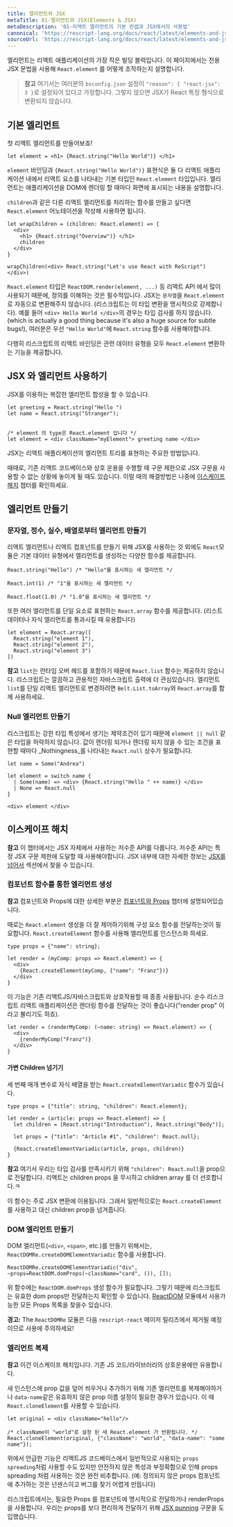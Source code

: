 ```yaml
---
title: 엘리먼트와 JSX
metaTitle: 01-엘리먼트와 JSX(Elements & JSX)
metaDescription: '01-리액트 엘리먼트의 기본 컨셉과 JSX에서의 사용법'
canonical: 'https://rescript-lang.org/docs/react/latest/elements-and-jsx'
sourceUrl: 'https://rescript-lang.org/docs/react/latest/elements-and-jsx'
---
```


엘리먼트는 리액트 애플리케이션의 가장 작은 빌딩 블럭입니다. 이 페이지에서는 전용 JSX 문법을 사용해 `React.element` 를 어떻게 조작하는지 설명합니다.

> **참고** 여기서는 여러분의 `bsconfig.json` 설정이 `"reason": { "react-jsx": 3 }`로 설정되어 있다고 가정합니다. 그렇지 않으면 JSX가 React 특정 형식으로 변환되지 않습니다.

## 기본 엘리먼트

첫 리액트 엘리먼트를 만들어보죠!

```reason
let element = <h1> {React.string("Hello World")} </h1>
```

`element` 바인딩과 `{React.string("Hello World")}` 표현식은 둘 다 리액트 애플리케이션 내에서 리액트 요소를 나타내는 기본 타입인 `React.element` 타입입니다. 엘리먼트는 애플리케이션을 DOM에 렌더링 할 때마다 화면에 표시되는 내용을 설명합니다.

`children`과 같은 다른 리액트 엘리먼트를 처리하는 함수를 만들고 싶다면 `React.element` 어노테이션을 작성해 사용하면 됩니다.

```reason
let wrapChildren = (children: React.element) => {
  <div>
    <h1> {React.string("Overview")} </h1>
    children
  </div>
}

wrapChildren(<div> React.string("Let's use React with ReScript") </div>)
```

`React.element` 타입은 `ReactDOM.render(element, ...)` 등 리액트 API 에서 많이 사용되기 때문에, 정의를 이해하는 것은 필수적입니다. JSX는 `문자열`을 `React.element` 로 자동으로 변환해주지 않습니다. (리스크립트는 이 타입 변환을 명시적으로 강제합니다). 예를 들어 `<div> Hello World </div>`의 경우는 타입 검사를 하지 않습니다. (which is actually a good thing because it's also a huge source for subtle bugs!), 여러분은 우선 `"Hello World"`에 `React.string` 함수를 사용해야합니다.

다행히 리스크립트의 리액트 바인딩은 관련 데이터 유형을 모두 `React.element` 변환하는 기능을 제공합니다.

## JSX 와 엘리먼트 사용하기

JSX를 이용하는 복잡한 엘리먼트 합성을 할 수 있습니다.

```reason
let greeting = React.string("Hello ")
let name = React.string("Stranger");


/* element 의 type은 React.element 입니다 */
let element = <div className="myElement"> greeting name </div>
```

JSX는 리액트 애플리케이션의 엘리먼트 트리를 표현하는 주요한 방법입니다.

때때로, 기존 리액트 코드베이스와 상호 운용을 수행할 때 구문 제한으로 JSX 구문을 사용할 수 없는 상황에 놓이게 될 때도 있습니다. 이럴 때의 해결방법은 나중에 [이스케이프 해치](#escapehatches) 챕터를 확인하세요.

## 엘리먼트 만들기

### 문자열, 정수, 실수, 배열로부터 엘리먼트 만들기

리액트 엘리먼트나 리액트 컴포넌트를 만들기 위해 JSX를 사용하는 것 외에도 `React`모듈은 기본 데이터 유형에서 엘리먼트를 생성하는 다양한 함수를 제공합니다.

```reason
React.string("Hello") /* "Hello"를 표시하는 새 엘리먼트 */

React.int(1) /* "1"을 표시하는 새 엘리먼트 */

React.float(1.0) /* "1.0"을 표시하는 새 엘리먼트 */
```

또한 여러 엘리먼트를 단일 요소로 표현하는 `React.array` 함수를 제공합니다. (리스트 데이터나 자식 엘리먼트를 통과시킬 때 유용합니다)

```reason
let element = React.array([
  React.string("element 1"),
  React.string("element 2"),
  React.string("element 3")
])
```

**참고** `list`는 런타임 오버 헤드를 포함하기 때문에 `React.list` 함수는 제공하지 않습니다. 리스크립트는 깔끔하고 관용적인 자바스크립트 출력에 더 관심있습니다. 엘리먼트 `list`를 단일 리액트 엘리먼트로 변경하려면 `Belt.List.toArray`와 `React.array`를 함께 사용하세요.

### Null 엘리먼트 만들기

리스크립트는 강한 타입 특성에서 생기는 제약조건이 있기 때문에 `element || null` 같은 타입을 허락하지 않습니다. 값이 렌더링 되거나 렌더링 되지 않을 수 있는 조건을 표현할 때마다 _Nothingness_를 나타내는 `React.null` 상수가 필요합니다.

```reason
let name = Some("Andrea")

let element = switch name {
  | Some(name) => <div> {React.string("Hello " ++ name)} </div>
  | None => React.null
}

<div> element </div>
```

## 이스케이프 해치

**참고** 이 챕터에서는 JSX 자체에서 사용하는 저수준 API를 다룹니다. 저수준 API는 특정 JSX 구문 제한에 도달할 때 사용해야합니다. JSX 내부에 대한 자세한 정보는 [JSX를 넘어서](./beyond-jsx) 섹션에서 찾을 수 있습니다.

### 컴포넌트 함수를 통한 엘리먼트 생성

**참고** 컴포넌트와 Props에 대한 상세한 부분은 [컴포넌트와 Props](./components-and-props) 챕터에 설명되어있습니다.

때로는 `React.element` 생성을 더 잘 제어하기위해 구성 요소 함수를 전달하는것이 필요합니다. `React.createElement` 함수를 사용해 엘리먼트를 인스턴스화 하세요.

```reason
type props = {"name": string};

let render = (myComp: props => React.element) => {
  <div>
    {React.createElement(myComp, {"name": "Franz"})}
  </div>
}
```

이 기능은 기존 리액트JS/자바스크립트와 상호작용할 때 종종 사용됩니다. 순수 리스크립트 리액트 애플리케이션은 렌더링 함수를 전달하는 것이 좋습니다("render prop" 이라고 불리기도 하죠).

```reason
let render = (renderMyComp: (~name: string) => React.element) => {
  <div>
    {renderMyComp("Franz")}
  </div>
}
```

#### 가변 Children 넘기기

세 번째 매개 변수로 자식 배열을 받는 `React.createElementVariadic` 함수가 있습니다.

```reason
type props = {"title": string, "children": React.element};

let render = (article: props => React.element) => {
  let children = [React.string("Introduction"), React.string("Body")];

  let props = {"title": "Article #1", "children": React.null};

  {React.createElementVariadic(article, props, children)}
}
```

**참고** 여기서 우리는 타입 검사를 만족시키기 위해 `"children": React.null`을 prop으로 전달합니다. 리액트는 children props 을 무시하고 children array 를 더 선호합니다.ㅋ

이 함수는 주로 JSX 변환에 이용됩니다. 그래서 일반적으로는 `React.createElement`를 사용하고 대신 children prop을 넘겨줍니다.

### DOM 엘리먼트 만들기

DOM 엘리먼트(`<div>`, `<span>`, etc.)를 만들기 위해서는, `ReactDOMRe.createDOMElementVariadic` 함수를 사용합니다.

```reason
ReactDOMRe.createDOMElementVariadic("div", ~props=ReactDOM.domProps(~className="card", ()), []);
```

위 함수에는 `ReactDOM.domProps` 생성 함수가 필요합니다. 그렇기 때문에 리스크립트는 유효한 dom props만 전달하는지 확인할 수 있습니다. [ReactDOM](https://github.com/reasonml/reason-react/blob/master/src/ReactDOM.re#L61) 모듈에서 사용가능한 모든 Props 목록을 찾을수 있습니다.

**경고:** The `ReactDOMRe` 모듈은 다음 `rescript-react` 메이저 릴리즈에서 제거될 예정이므로 사용에 주의하세요!

### 엘리먼트 복제

**참고** 이건 이스케이프 해치입니다. 기존 JS 코드/라이브러리의 상호운용에만 유용합니다.

새 인스턴스에 prop 값을 덮어 씌우거나 추가하기 위해 기존 엘리먼트를 복제해야하거나 `data-name`같은 유효하지 않은 prop 이름 설정이 필요한 경우가 있습니다. 이 때 `React.cloneElement`를 사용할 수 있습니다.

```reason
let original = <div className="hello"/>

/* className이 "world"로 설정 된 새 React.element 가 반환됩니다. */
React.cloneElement(original, {"className": "world", "data-name": "some name"});
```

위에서 언급한 기능은 리액트JS 코드베이스에서 일반적으로 사용되는 `props spreading`처럼 사용할 수도 있지만 안전하지 않은 특성과 부정확함으로 인해 props spreading 처럼 사용하는 것은 완전 비추합니다. (예: 정의되지 않은 props 컴포넌트에 추가하는 것은 넌센스이고 버그를 찾기 어렵게 만듭니다)

리스크립트에서는, 필요한 Props 를 컴포넌트에 명시적으로 전달하거나 renderProps을 사용합니다. 우리는 props를 보다 편리하게 전달하기 위해 [JSX punning](/docs/manual/latest/jsx#punning) 구문을 도입했습니다.
